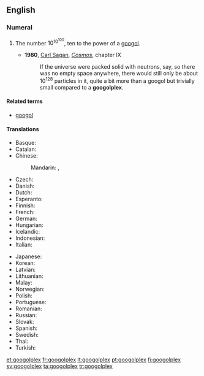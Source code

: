 ==English==
{{wikipedia}}

===Numeral===
{{en-noun|es}}

# {{context|cardinal|lang=en}} The number <math>10^{10^{100}}</math>, ten to the power of a [[googol]].
#* '''1980''', [[w:Carl Sagan|Carl Sagan]], ''[[w:Cosmos (book)|Cosmos]]'', chapter IX
#*: If the universe were packed solid with neutrons, say, so there was no empty space anywhere, there would still only be about 10<sup>128</sup> particles in it, quite a bit more than a googol but trivially small compared to a '''googolplex'''.

====Related terms====
* [[googol]]

====Translations====
{{trans-top|ten to the power of a googol}}
* Basque: {{t|eu|googolplex}}
* Catalan: {{t|ca|googolplex}}
* Chinese:
*: Mandarin: {{t|cmn|古戈爾普勒克斯|sc=Hani}}, {{t|cmn|古戈尔普勒克斯|tr=gǔgēěr pǔlēikèsī|sc=Hani}}
* Czech: {{t|cs|googolplex}}
* Danish: {{t|da|googolplex}}
* Dutch: {{t|nl|googolplex}}
* Esperanto: {{t|eo|gugloplekso}}
* Finnish: {{t+|fi|googolplex}}
* French: {{t+|fr|gogolplex}}
* German: {{t|de|Googolplex}}
* Hungarian: {{t|hu|googolplex}}
* Icelandic: {{t|is|googolplex}}
* Indonesian: {{t|id|googolplex}}
* Italian: {{t|it|googolplex}}
{{trans-mid}}
* Japanese: {{t|ja|グーゴルプレックス|tr=gūgoru-purekkusu}}
* Korean: {{t|ko|구골플렉스|tr=gugolpeullekseu}}
* Latvian: {{t|lv|gugolplekss}}
* Lithuanian: {{t|lt|gugolpleksas}}
* Malay: {{t|ms|googolpleks}}
* Norwegian: {{t|no|googolplex}}
* Polish: {{t|pl|googolplex}}
* Portuguese: {{t+|pt|googolplex}}
* Romanian: {{t|ro|googolplex}}
* Russian: {{t|ru|гуголплекс}}
* Slovak: {{t|sk|googolplex}}
* Spanish: {{t|es|googolplex}}
* Swedish: {{t+|sv|googolplex}}
* Thai: {{t|th|กูกอลเพลกซ์|tr=googonplék}}
* Turkish: {{t+|tr|googolplex}}
{{trans-bottom}}

[[et:googolplex]]
[[fr:googolplex]]
[[lt:googolplex]]
[[pt:googolplex]]
[[fi:googolplex]]
[[sv:googolplex]]
[[ta:googolplex]]
[[tr:googolplex]]